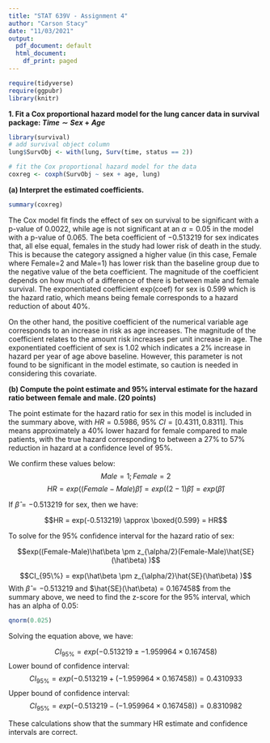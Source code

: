 ```yaml
---
title: "STAT 639V - Assignment 4"
author: "Carson Stacy"
date: "11/03/2021"
output:
  pdf_document: default
  html_document:
    df_print: paged
---
```


```r
require(tidyverse)
require(ggpubr)
library(knitr)
```

**1. Fit a Cox proportional hazard model for the lung cancer data in survival package: $Time \sim Sex + Age$**

```r
library(survival)
# add survival object column
lung$SurvObj <- with(lung, Surv(time, status == 2))

# fit the Cox proportional hazard model for the data
coxreg <- coxph(SurvObj ~ sex + age, lung)
```





**(a) Interpret the estimated coefficients.**

```r
summary(coxreg)
```

The Cox model fit finds the effect of sex on survival to be significant with a p-value of 0.0022, while age is not significant at an $\alpha = 0.05$ in the model with a p-value of 0.065. The beta coefficient of $-0.513219$ for sex indicates that, all else equal, females in the study had lower risk of death in the study. This is because the category assigned a higher value (in this case, Female where Female=2 and Male=1) has lower risk than the baseline group due to the negative value of the beta coefficient. The magnitude of the coefficient depends on how much of a difference of there is between male and female survival. The exponentiated coefficient exp(coef) for sex is $0.599$ which is the hazard ratio, which means being female corresponds to a hazard reduction of about $40\%$.

On the other hand, the positive coefficient of the numerical variable age corresponds to an increase in risk as age increases. The magnitude of the coefficient relates to the amount risk increases per unit increase in age. The exponentiated coefficient of sex is $1.02$ which indicates a $2\%$ increase in hazard per year of age above baseline. However, this parameter is not found to be significant in the model estimate, so caution is needed in considering this covariate.

**(b) Compute the point estimate and 95% interval estimate for the hazard ratio between female and male. (20 points)**

The point estimate for the hazard ratio for sex in this model is included in the summary above, with $HR = 0.5986$, $95\%$ $CI = [0.4311,0.8311]$. This means approximately a 40% lower hazard for female compared to male patients, with the true hazard corresponding to between a 27% to 57% reduction in hazard at a confidence level of 95%.

We confirm these values below:
$$Male = 1 ;Female=2$$
$$HR = exp((Female - Male)\hat\beta) = exp((2-1)\hat\beta) = exp(\hat\beta)$$

If $\hat\beta = -0.513219$ for sex, then we have:


$$HR = exp(-0.513219) \approx \boxed{0.599} = HR$$


To solve for the 95% confidence interval for the hazard ratio of sex:

$$exp((Female-Male)\hat\beta \pm z_{\alpha/2}(Female-Male)\hat{SE}(\hat\beta) )$$

$$CI_{95\%} = exp(\hat\beta \pm z_{\alpha/2}\hat{SE}(\hat\beta) )$$
With $\hat\beta = -0.513219$ and $\hat{SE}(\hat\beta) = 0.167458$ from the summary above, we need to find the z-score for the 95% interval, which has an alpha of 0.05:
```r
qnorm(0.025)
```

Solving the equation above, we have:

$$CI_{95\%} = exp(-0.513219 \pm -1.959964\times0.167458 )$$
Lower bound of confidence interval:
$$CI_{95\%} = exp(-0.513219 + (-1.959964\times0.167458 )) = 0.4310933$$
Upper bound of confidence interval:
$$CI_{95\%} = exp(-0.513219 - (-1.959964\times0.167458 )) = 0.8310982$$

These calculations show that the summary HR estimate and confidence intervals are correct.

